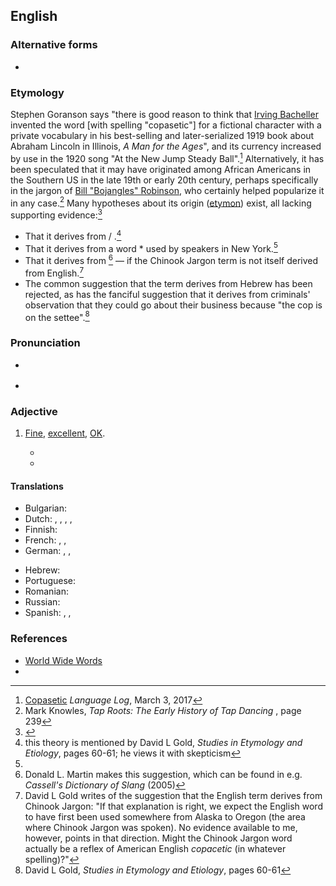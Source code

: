 ==English==
{{was wotd|2010|January|25}}

===Alternative forms===
* {{l|en|copasetic}}

===Etymology===
Stephen Goranson says "there is good reason to think that [[w:Irving Bacheller|Irving Bacheller]] invented the word [with spelling "copasetic"] for a fictional character with a private vocabulary in his best-selling and later-serialized 1919 book about Abraham Lincoln in Illinois, ''A Man for the Ages''", and its currency increased by use in the 1920 song "At the New Jump Steady Ball".<ref>[http://languagelog.ldc.upenn.edu/nll/?p=31372 Copasetic] ''Language Log'', March 3, 2017</ref> Alternatively, it has been speculated that it may have originated among African Americans in the Southern US in the late 19th or early 20th century, perhaps specifically in the jargon of [[w:Bill Robinson|Bill "Bojangles" Robinson]], who certainly helped popularize it in any case.<ref>Mark Knowles, ''Tap Roots: The Early History of Tap Dancing'' {{ISBN|0786412674}}, page 239</ref> Many hypotheses about its origin ([[etymon]]) exist, all lacking supporting evidence:<ref>{{R:Dictionary.com|copacetic}}</ref>
{{rel-top|Possible origins.}}
* That it derives from {{cog|frc||coup esètique}} / {{m|fr||coupersètique|capable of being coped with successfully; able to cope with anything and everything}}.<ref name="Gold">this theory is mentioned by David L Gold, ''Studies in Etymology and Etiology'', pages 60-61; he views it with skepticism</ref>
* That it derives from a word *{{m|it||copasetti}} used by {{etyl|it|-}} speakers in New York.<ref name="Gold"></ref>
* That it derives from {{cog|chn||copasenee|everything is satisfactory}}<ref>Donald L. Martin makes this suggestion, which can be found in e.g. ''Cassell's Dictionary of Slang'' (2005)</ref> — if the Chinook Jargon term is not itself derived from English.<ref>David L Gold writes of the suggestion that the English term derives from Chinook Jargon: "If that explanation is right, we expect the English word to have first been used somewhere from Alaska to Oregon (the area where Chinook Jargon was spoken). No evidence available to me, however, points in that direction. Might the Chinook Jargon word actually be a reflex of American English ''copacetic'' (in whatever spelling)?"</ref>
* The common suggestion that the term derives from Hebrew {{m|he||[[כל#Hebrew|הכל]] <!--x--> [[סדר#Hebrew|בסדר]]|everything is in order|tr=hakól b'séder}} has been rejected, as has the fanciful suggestion that it derives from criminals' observation that they could go about their business because "the cop is on the settee".<ref name="Gold 2">David L Gold, ''Studies in Etymology and Etiology'', pages 60-61</ref>
{{rel-bottom}}

===Pronunciation===
* {{a|UK}} {{IPA|en|/kəʊ.pəˈsɛt.ɪk/}}
* {{a|US}} {{IPA|en|/ˌkoʊ.pəˈsɛt.ɪk/}}
{{rfap|en}}

===Adjective===
{{en-adj}}

# {{lb|en|US|slang}} [[fine|Fine]], [[excellent]], [[OK]].
#* {{quote-book|en|author=Irving Bacheller|authorlink=Irving Bacheller|title=A Man for the Ages: A Story of the Builders of Democracy|url=http://books.google.ca/books?id=ui4wAAAAYAAJ|location=New York, N.Y.|publisher={{w|Grosset & Dunlap}}|year=1919|pages=69 and 287|oclc=648098|passage=["]...&nbsp;an' as to looks I'd call him, as ye might say, real '''copasetic'''." Mrs. Lukins expressed this opinion solemnly and with a slight cough. Its last word stood for nothing more than an indefinite depth of meaning.&nbsp;[...] There was one other word in her lexicon which was in the nature of a jewel to be used only on special occasions. It was the word "'''copasetic'''".}}
#* {{quote-journal|en|author=Sam Borden|title=For bellicose Brazil, payback carries heavy price: Loss of Neymar &#91;''International New York Times'' version: Brazil and referee share some blame for Neymar's injury: Spaniard's failure to curb early pattern of fouls is seen as major factor (7 July 2014, p.&nbsp;13)&#93;|work={{w|The New York Times}}|date=5 July 2014|passage=Colombia and Brazil were supposed to be more '''copacetic'''.}}

====Translations====
{{trans-top|fine, excellent, going just right, swell}}
* Bulgarian: {{t+|bg|отли́чен}}
* Dutch: {{t+|nl|super}}, {{t+|nl|extra}}, {{t|nl|zeer tevreden}}, {{t+|nl|ok}}, {{t+|nl|geniaal}}
* Finnish: {{t|fi|jees}}
* French: {{t+|fr|super}}, {{t+|fr|extra}}, {{t+|fr|génial}}
* German: {{t+|de|super}}, {{t+|de|genial}}, {{t+|de|OK}}
{{trans-mid}}
* Hebrew: {{t|he|בסדר|m|m-p|f|f-p|sc=Hebr}}
* Portuguese: {{t+|pt|supimpa}}
* Romanian: {{t+|ro|grozav}}
* Russian: {{t+|ru|отли́чный}}
* Spanish: {{t|es|requetebueno}}, {{t+|es|estupendo}}, {{t+|es|genial}}
{{trans-bottom}}

===References===
<references/>
* [http://www.quinion.com/words/weirdwords/ww-cop1.htm World Wide Words]
* {{R:BBS}}